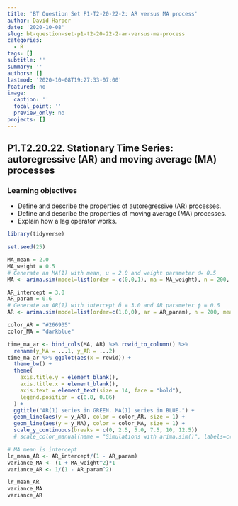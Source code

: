 ```yaml
---
title: 'BT Question Set P1-T2-20-22-2: AR versus MA process'
author: David Harper
date: '2020-10-08'
slug: bt-question-set-p1-t2-20-22-2-ar-versus-ma-process
categories:
  - R
tags: []
subtitle: ''
summary: ''
authors: []
lastmod: '2020-10-08T19:27:33-07:00'
featured: no
image:
  caption: ''
  focal_point: ''
  preview_only: no
projects: []
---
```


## P1.T2.20.22. Stationary Time Series: autoregressive (AR) and moving average (MA) processes

### Learning objectives

* Define and describe the properties of autoregressive (AR) processes. 
* Define and describe the properties of moving average (MA) processes. 
* Explain how a lag operator works.

```r
library(tidyverse)

set.seed(25)

MA_mean = 2.0
MA_weight = 0.5
# Generate an MA(1) with mean, μ = 2.0 and weight parameter 𝜃= 0.5
MA <- arima.sim(model=list(order = c(0,0,1), ma = MA_weight), n = 200, mean = MA_mean)

AR_intercept = 3.0
AR_param = 0.6
# Generate an AR(1) with intercept δ = 3.0 and AR parameter ϕ = 0.6 
AR <- arima.sim(model=list(order=c(1,0,0), ar = AR_param), n = 200, mean = AR_intercept)

color_AR = "#266935"
color_MA = "darkblue"

time_ma_ar <- bind_cols(MA, AR) %>% rowid_to_column() %>% 
  rename(y_MA = ...1, y_AR = ...2)
time_ma_ar %>% ggplot(aes(x = rowid)) + 
  theme_bw() + 
  theme(
    axis.title.y = element_blank(),
    axis.title.x = element_blank(),
    axis.text = element_text(size = 14, face = "bold"),
    legend.position = c(0.8, 0.86)
  ) + 
  ggtitle("AR(1) series in GREEN. MA(1) series in BLUE.") + 
  geom_line(aes(y = y_AR), color = color_AR, size = 1) +
  geom_line(aes(y = y_MA), color = color_MA, size = 1) +
  scale_y_continuous(breaks = c(0, 2.5, 5.0, 7.5, 10, 12.5))
  # scale_color_manual(name = "Simulations with arima.sim()", labels=c("MA(1)", "AR(1)"))

# MA mean is intercept
lr_mean_AR <- AR_intercept/(1 - AR_param)
variance_MA <- (1 + MA_weight^2)*1
variance_AR <- 1/(1 - AR_param^2)

lr_mean_AR
variance_MA
variance_AR

```